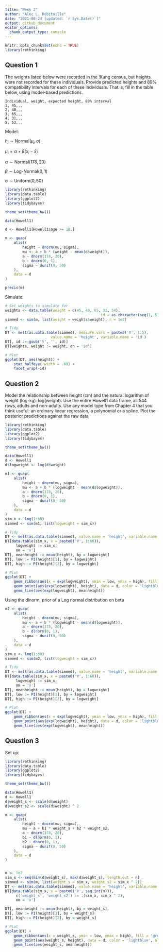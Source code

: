 ```yaml
---
title: "Week 2"
author: "Alec L. Robitaille"
date: "2021-08-24 [updated: `r Sys.Date()`]"
output: github_document
editor_options: 
  chunk_output_type: console
---
```



```r
knitr::opts_chunk$set(echo = TRUE)
library(rethinking)
```


## Question 1
The weights listed below were recorded in the !Kung census, but heights were not
recorded for these individuals. Provide predicted heights and 89% compatibility
intervals for each of these individuals. That is, fill in the table below, using
model-based predictions.

```
Individual, weight, expected height, 89% interval
1, 45,,,
2, 40,,,
3, 65,,,
4, 31,,,
5, 53,,,
```

Model:

$h_{i} \sim \text{Normal}(\mu_{i}, \sigma)$

$\mu_{i} = \alpha + \beta(x_{i} - \bar{x})$

$\alpha \sim \text{Normal}(178, 20)$

$\beta \sim \text{Log-Normal}(0, 1)$

$\sigma \sim \text{Uniform}(0, 50)$

```r
library(rethinking)
library(data.table)
library(ggplot2)
library(tidybayes)

theme_set(theme_bw())

data(Howell1)

d <- Howell1[Howell1$age >= 18,]

m <- quap(
	alist(
		height ~ dnorm(mu, sigma),
		mu <- a + b * (weight - mean(d$weight)),
		a ~ dnorm(178, 20),
		b ~ dnorm(0, 1),
		sigma ~ dunif(0, 50)
	), 
	data = d
)

precis(m)
```

Simulate:

```r
# Set weights to simulate for
weights <- data.table(weight = c(45, 40, 65, 31, 54),
											id = as.character(seq(1, 5)))
simmed <- sim(m, list(weight = weights$weight), n = 1e3)

# Tidy
DT <- melt(as.data.table(simmed), measure.vars = paste0('V', 1:5),
					 value.name = 'height', variable.name = 'id')
DT[, id := gsub('V', '', id)]
DT[weights, weight := weight, on = 'id']

# Plot
ggplot(DT, aes(height)) +
	stat_halfeye(.width = .89) + 
	facet_wrap(~id)
```


## Question 2

Model the relationship between height (cm) and the natural logarithm of weight
(log-kg): log(weight). Use the entire Howell1 data frame, all 544 rows, adults
and non-adults. Use any model type from Chapter 4 that you think useful: an
ordinary linear regression, a polynomial or a spline. Plot the posterior
predictions against the raw data

```r
library(rethinking)
library(data.table)
library(ggplot2)
library(tidybayes)

theme_set(theme_bw())

data(Howell1)
d <- Howell1
d$logweight <- log(d$weight)

m1 <- quap(
	alist(
		height ~ dnorm(mu, sigma),
		mu <- a + b * (logweight - mean(d$logweight)),
		a ~ dnorm(178, 20),
		b ~ dnorm(0, 1),
		sigma ~ dunif(0, 50)
	), 
	data = d
)
sim_x <- log(1:60)
simmed <- sim(m1, list(logweight = sim_x))

# Tidy
DT <- melt(as.data.table(simmed), value.name = 'height', variable.name = 'x')
DT[data.table(sim_x, x = paste0('V', 1:60)),
	 logweight := sim_x,
	 on = 'x']
DT[, meanheight := mean(height), by = logweight]
DT[, low := PI(height)[1], by = logweight]
DT[, high := PI(height)[2], by = logweight]

# Plot
ggplot(DT) + 
	geom_ribbon(aes(x = exp(logweight), ymin = low, ymax = high), fill = 'grey') + 
	geom_point(aes(exp(logweight), height), data = d, color = 'lightblue', alpha = 0.8) + 
	geom_line(aes(exp(logweight), meanheight))
```

Using the dlnorm, prior of a Log normal distribution on beta

```r
m2 <- quap(
	alist(
		height ~ dnorm(mu, sigma),
		mu <- a + b * (logweight - mean(d$logweight)),
		a ~ dnorm(178, 20),
		b ~ dlnorm(0, 1),
		sigma ~ dunif(0, 50)
	), 
	data = d
)
sim_x <- log(1:60)
simmed <- sim(m2, list(logweight = sim_x))

# Tidy
DT <- melt(as.data.table(simmed), value.name = 'height', variable.name = 'x')
DT[data.table(sim_x, x = paste0('V', 1:60)),
	 logweight := sim_x,
	 on = 'x']
DT[, meanheight := mean(height), by = logweight]
DT[, low := PI(height)[1], by = logweight]
DT[, high := PI(height)[2], by = logweight]

# Plot
ggplot(DT) + 
	geom_ribbon(aes(x = exp(logweight), ymin = low, ymax = high), fill = 'grey') + 
	geom_point(aes(exp(logweight), height), data = d, color = 'lightblue', alpha = 0.8) + 
	geom_line(aes(exp(logweight), meanheight))
```



## Question 3

Set up:

```r
library(rethinking)
library(data.table)
library(ggplot2)
library(tidybayes)

theme_set(theme_bw())

data(Howell1)
d <- Howell1
d$weight_s <- scale(d$weight)
d$weight_s2 <- scale(d$weight) ^ 2

m <- quap(
	alist(
		height ~ dnorm(mu, sigma),
		mu ~ a + b1 * weight_s + b2 * weight_s2,
		a ~ dnorm(178, 20),
		b1 ~ dlnorm(0, 1),
		b2 ~ dnorm(0, 1),
		sigma ~ dunif(0, 50)
	),
	data = d
)


n <- 1e2
sim_x <- seq(min(d$weight_s), max(d$weight_s), length.out = n)
simmed <- sim(m, list(weight_s = sim_x, weight_s2 = sim_x ^ 2))
DT <- melt(as.data.table(simmed), value.name = 'height', variable.name = 'x')
DT[data.table(sim_x, x = paste0('V', seq.int(n))),
	 c('weight_s', 'weight_s2') := .(sim_x, sim_x ^ 2),
	 on = 'x']

DT[, meanheight := mean(height), by = weight_s]
DT[, low := PI(height)[1], by = weight_s]
DT[, high := PI(height)[2], by = weight_s]

# Plot
ggplot(DT) + 
	geom_ribbon(aes(x = weight_s, ymin = low, ymax = high), fill = 'grey') + 
	geom_point(aes(weight_s, height), data = d, color = 'lightblue', alpha = 0.8) + 
	geom_line(aes(weight_s, meanheight))
```
